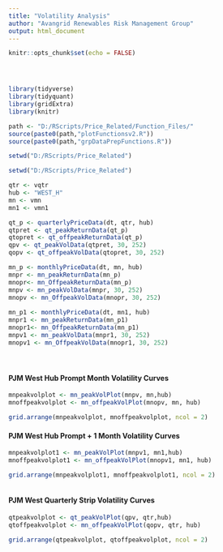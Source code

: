 ```yaml
---
title: "Volatility Analysis"
author: "Avangrid Renewables Risk Management Group"
output: html_document
---
```


```r
knitr::opts_chunk$set(echo = FALSE)




library(tidyverse)
library(tidyquant)
library(gridExtra)
library(knitr)

path <- "D:/RScripts/Price_Related/Function_Files/"
source(paste0(path,"plotFunctionsv2.R"))
source(paste0(path,"grpDataPrepFunctions.R"))

setwd("D:/RScripts/Price_Related")

```


```r

setwd("D:/RScripts/Price_Related")

qtr <- vqtr
hub <- "WEST_H"
mn <- vmn
mn1 <- vmn1

qt_p <- quarterlyPriceData(dt, qtr, hub)
qtpret <- qt_peakReturnData(qt_p)
qtopret <- qt_offpeakReturnData(qt_p)
qpv <- qt_peakVolData(qtpret, 30, 252)
qopv <- qt_offpeakVolData(qtopret, 30, 252)

mn_p <- monthlyPriceData(dt, mn, hub)
mnpr <- mn_peakReturnData(mn_p)
mnopr<- mn_OffpeakReturnData(mn_p)
mnpv <- mn_peakVolData(mnpr, 30, 252)
mnopv <- mn_OffpeakVolData(mnopr, 30, 252)
                                  
mn_p1 <- monthlyPriceData(dt, mn1, hub)
mnpr1 <- mn_peakReturnData(mn_p1)
mnopr1<- mn_OffpeakReturnData(mn_p1)
mnpv1 <- mn_peakVolData(mnpr1, 30, 252)
mnopv1 <- mn_OffpeakVolData(mnopr1, 30, 252)



```


#
#
#

#### PJM West Hub Prompt Month Volatility Curves
                                  
```r

mnpeakvolplot <- mn_peakVolPlot(mnpv, mn,hub)
mnoffpeakvolplot <- mn_offpeakVolPlot(mnopv, mn, hub)

grid.arrange(mnpeakvolplot, mnoffpeakvolplot, ncol = 2)

```

#### PJM West Hub Prompt + 1 Month Volatility Curves

```r

mnpeakvolplot1 <- mn_peakVolPlot(mnpv1, mn1,hub)
mnoffpeakvolplot1 <- mn_offpeakVolPlot(mnopv1, mn1, hub)

grid.arrange(mnpeakvolplot1, mnoffpeakvolplot1, ncol = 2)



```

#### PJM West Quarterly Strip Volatility Curves

```r

qtpeakvolplot <- qt_peakVolPlot(qpv, qtr,hub)
qtoffpeakvolplot <- mn_offpeakVolPlot(qopv, qtr, hub)

grid.arrange(qtpeakvolplot, qtoffpeakvolplot, ncol = 2)



```
